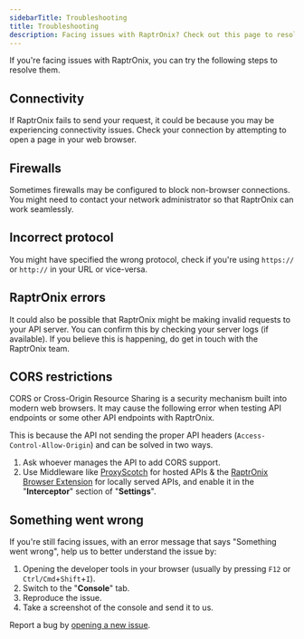```yaml
---
sidebarTitle: Troubleshooting
title: Troubleshooting
description: Facing issues with RaptrOnix? Check out this page to resolve them.
---
```


If you're facing issues with RaptrOnix, you can try the following steps to resolve them.

## Connectivity

If RaptrOnix fails to send your request, it could be because you may be experiencing connectivity issues. Check your connection by attempting to open a page in your web browser.

## Firewalls

Sometimes firewalls may be configured to block non-browser connections. You might need to contact your network administrator so that RaptrOnix can work seamlessly.

## Incorrect protocol

You might have specified the wrong protocol, check if you're using `https://` or `http://` in your URL or vice-versa.

## RaptrOnix errors

It could also be possible that RaptrOnix might be making invalid requests to your API server. You can confirm this by checking your server logs (if available). If you believe this is happening, do get in touch with the RaptrOnix team.

## CORS restrictions

CORS or Cross-Origin Resource Sharing is a security mechanism built into modern web browsers. It may cause the following error when testing API endpoints or some other API endpoints with RaptrOnix.

This is because the API not sending the proper API headers (`Access-Control-Allow-Origin`) and can be solved in two ways.

1. Ask whoever manages the API to add CORS support.
2. Use Middleware like [ProxyScotch](https://github.com/RaptrOnix/proxyscotch) for hosted APIs & the [RaptrOnix Browser Extension](https://github.com/RaptrOnix/RaptrOnix-extension) for locally served APIs, and enable it in the "**Interceptor**" section of "**Settings**".

## Something went wrong

If you're still facing issues, with an error message that says "Something went wrong", help us to better understand the issue by:

1. Opening the developer tools in your browser (usually by pressing `F12` or `Ctrl/Cmd`+`Shift`+`I`).
2. Switch to the "**Console**" tab.
3. Reproduce the issue.
4. Take a screenshot of the console and send it to us.

<Info>Report a bug by [opening a new issue](https://github.com/RaptrOnix/RaptrOnix/issues/new/choose).</Info>
